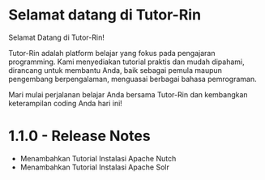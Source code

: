 # Selamat datang di Tutor-Rin
 
Selamat Datang di Tutor-Rin!

Tutor-Rin adalah platform belajar yang fokus pada pengajaran programming. Kami menyediakan tutorial praktis dan mudah dipahami, dirancang untuk membantu Anda, baik sebagai pemula maupun pengembang berpengalaman, menguasai berbagai bahasa pemrograman.

Mari mulai perjalanan belajar Anda bersama Tutor-Rin dan kembangkan keterampilan coding Anda hari ini!

# 1.1.0 - Release Notes 

- Menambahkan Tutorial Instalasi Apache Nutch
- Menambahkan Tutorial Instalasi Apache Solr 

